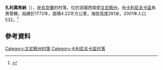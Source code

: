 {{coord|49|34|0|N|28|39|7|E|scale:30000|display=title}}

'''扎利萬希納'''（{{lang-uk|Заливанщина}}），是[[烏克蘭|烏克蘭]]的村落，位於該國西南部[[文尼察州|文尼察州]]，由[[卡利尼夫卡區|卡利尼夫卡區]]負責管轄，始建於1772年，面積4.22平方公里，海拔高度281米，2001年人口532。<ref>{{Cite web|title=Офіційний портал Верховної Ради України|url=http://w1.c1.rada.gov.ua/pls/z7503/A005?rf7571=1904|accessdate=2020-05-07|work=Верховна Рада України}}</ref>

==參考資料==
{{reflist}}

[[Category:文尼察州村落|Category:文尼察州村落]]
[[Category:卡利尼夫卡區村落|Category:卡利尼夫卡區村落]]


{{Vinnytsia-geo-stub}}